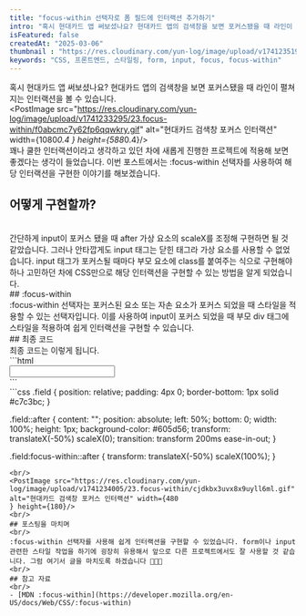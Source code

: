 ```yaml
---
title: "focus-within 선택자로 폼 필드에 인터랙션 추가하기"
intro: "혹시 현대카드 앱 써보셨나요? 현대카드 앱의 검색창을 보면 포커스됐을 때 라인이 펼쳐지는 인터랙션을 볼 수 있습니다. 꽤나 쿨한 인터랙션이라고 생각하고 있던 차에 새롭게 진행한 프로젝트에 적용해 보면 좋겠다는 생각이 들었습니다. 이번 포스트에서는 :focus-within 선택자를 사용하여 해당 인터렉션을 구현한 이야기를 해보겠습니다."  
isFeatured: false
createdAt: "2025-03-06"
thumbnail : "https://res.cloudinary.com/yun-log/image/upload/v1741235193/23.focus-within/bcdmijdcvhhcesqg8f8t.jpg"
keywords: "CSS, 프론트엔드, 스타일링, form, input, focus, focus-within"
---
```

혹시 현대카드 앱 써보셨나요? 현대카드 앱의 검색창을 보면 포커스됐을 때 라인이 펼쳐지는 인터랙션을 볼 수 있습니다.
<br/>
<PostImage src="https://res.cloudinary.com/yun-log/image/upload/v1741233295/23.focus-within/f0abcmc7y62fp6qqwkry.gif" alt="현대카드 검색창 포커스 인터랙션" width={1080*0.4
} height={588*0.4}/>
<br/>
꽤나 쿨한 인터랙션이라고 생각하고 있던 차에 새롭게 진행한 프로젝트에 적용해 보면 좋겠다는 생각이 들었습니다. 이번 포스트에서는 :focus-within 선택자를 사용하여 해당 인터랙션을 구현한 이야기를 해보겠습니다.
<Spacing size="lg" />
## 어떻게 구현할까?
<br/>
간단하게 input이 포커스 됐을 때 after 가상 요소의 scaleX를 조정해 구현하면 될 것 같았습니다. 그러나 안타깝게도 input 태그는 닫힌 태그라 가상 요소를 사용할 수 없었습니다. input 태그가 포커스될 때마다 부모 요소에 class를 붙여주는 식으로 구현해야하나 고민하던 차에 CSS만으로 해당 인터랙션을 구현할 수 있는 방법을 알게 되었습니다.
<br/>
## :focus-within
<br/>
:focus-within 선택자는 포커스된 요소 또는 자손 요소가 포커스 되었을 때 스타일을 적용할 수 있는 선택자입니다. 
이를 사용하여 input이 포커스 되었을 때 부모 div 태그에 스타일을 적용하여 쉽게 인터랙션을 구현할 수 있습니다.
<br/>
## 최종 코드
<br/>
최종 코드는 이렇게 됩니다.
<br/>
```html
<div class="field">
    <input type="text"/>
</div>
```
<br/>
```css
.field {
  position: relative;
  padding: 4px 0;
  border-bottom: 1px solid #c7c3bc; 
}

.field::after {
  content: "";
  position: absolute;
  left: 50%;
  bottom: 0;
  width: 100%;
  height: 1px;
  background-color: #605d56; 
  transform: translateX(-50%) scaleX(0);
  transition: transform 200ms ease-in-out;
}

.field:focus-within::after {
  transform: translateX(-50%) scaleX(100%);
}

```
<br/>
<PostImage src="https://res.cloudinary.com/yun-log/image/upload/v1741234005/23.focus-within/cjdkbx3uvx8x9uyll6ml.gif" alt="현대카드 검색창 포커스 인터랙션" width={480
} height={180}/>
<br/>
## 포스팅을 마치며
<br/>
:focus-within 선택자를 사용해 쉽게 인터랙션을 구현할 수 있었습니다. form이나 input 관련한 스타일 작업을 하기에 굉장히 유용해서 앞으로 다른 프로젝트에서도 잘 사용할 것 같습니다. 그럼 여기서 글을 마치도록 하겠습니다 👋👋👋
<br/>
## 참고 자료
<br/>
- [MDN :focus-within](https://developer.mozilla.org/en-US/docs/Web/CSS/:focus-within)


